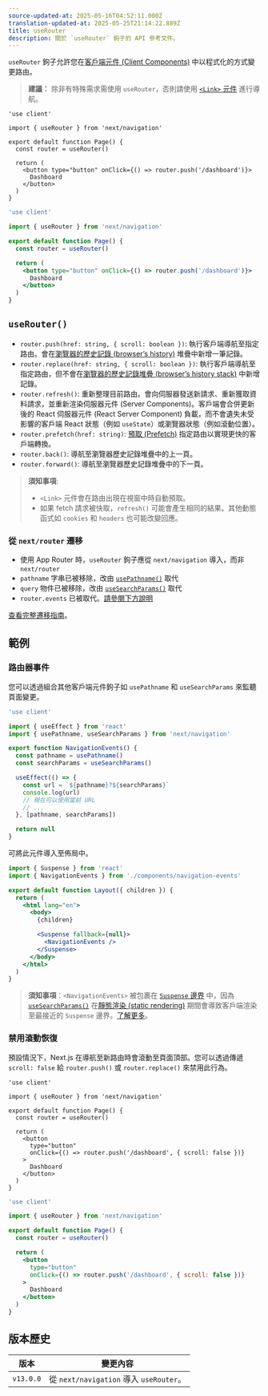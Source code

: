 ```yaml
---
source-updated-at: 2025-05-16T04:52:11.000Z
translation-updated-at: 2025-05-25T21:14:22.889Z
title: useRouter
description: 關於 `useRouter` 鉤子的 API 參考文件。
---
```


`useRouter` 鉤子允許您在[客戶端元件 (Client Components)](/docs/app/building-your-application/rendering/client-components) 中以程式化的方式變更路由。

> **建議：** 除非有特殊需求需使用 `useRouter`，否則請使用 [`<Link>` 元件](/docs/app/building-your-application/routing/linking-and-navigating#link-component) 進行導航。

```tsx filename="app/example-client-component.tsx" switcher
'use client'

import { useRouter } from 'next/navigation'

export default function Page() {
  const router = useRouter()

  return (
    <button type="button" onClick={() => router.push('/dashboard')}>
      Dashboard
    </button>
  )
}
```

```jsx filename="app/example-client-component.js" switcher
'use client'

import { useRouter } from 'next/navigation'

export default function Page() {
  const router = useRouter()

  return (
    <button type="button" onClick={() => router.push('/dashboard')}>
      Dashboard
    </button>
  )
}
```

## `useRouter()`

- `router.push(href: string, { scroll: boolean })`: 執行客戶端導航至指定路由。會在[瀏覽器的歷史記錄 (browser’s history)](https://developer.mozilla.org/docs/Web/API/History_API) 堆疊中新增一筆記錄。
- `router.replace(href: string, { scroll: boolean })`: 執行客戶端導航至指定路由，但不會在[瀏覽器的歷史記錄堆疊 (browser’s history stack)](https://developer.mozilla.org/docs/Web/API/History_API) 中新增記錄。
- `router.refresh()`: 重新整理目前路由。會向伺服器發送新請求、重新獲取資料請求，並重新渲染伺服器元件 (Server Components)。客戶端會合併更新後的 React 伺服器元件 (React Server Component) 負載，而不會遺失未受影響的客戶端 React 狀態（例如 `useState`）或瀏覽器狀態（例如滾動位置）。
- `router.prefetch(href: string)`: [預取 (Prefetch)](/docs/app/building-your-application/routing/linking-and-navigating#2-prefetching) 指定路由以實現更快的客戶端轉換。
- `router.back()`: 導航至瀏覽器歷史記錄堆疊中的上一頁。
- `router.forward()`: 導航至瀏覽器歷史記錄堆疊中的下一頁。

> **須知事項**:
>
> - `<Link>` 元件會在路由出現在視窗中時自動預取。
> - 如果 fetch 請求被快取，`refresh()` 可能會產生相同的結果。其他動態函式如 `cookies` 和 `headers` 也可能改變回應。

### 從 `next/router` 遷移

- 使用 App Router 時，`useRouter` 鉤子應從 `next/navigation` 導入，而非 `next/router`
- `pathname` 字串已被移除，改由 [`usePathname()`](/docs/app/api-reference/functions/use-pathname) 取代
- `query` 物件已被移除，改由 [`useSearchParams()`](/docs/app/api-reference/functions/use-search-params) 取代
- `router.events` 已被取代。[請參閱下方說明](#router-events)

[查看完整遷移指南](/docs/app/building-your-application/upgrading/app-router-migration)。

## 範例

### 路由器事件

您可以透過組合其他客戶端元件鉤子如 `usePathname` 和 `useSearchParams` 來監聽頁面變更。

```jsx filename="app/components/navigation-events.js"
'use client'

import { useEffect } from 'react'
import { usePathname, useSearchParams } from 'next/navigation'

export function NavigationEvents() {
  const pathname = usePathname()
  const searchParams = useSearchParams()

  useEffect(() => {
    const url = `${pathname}?${searchParams}`
    console.log(url)
    // 現在可以使用當前 URL
    // ...
  }, [pathname, searchParams])

  return null
}
```

可將此元件導入至佈局中。

```jsx filename="app/layout.js" highlight={2,10-12}
import { Suspense } from 'react'
import { NavigationEvents } from './components/navigation-events'

export default function Layout({ children }) {
  return (
    <html lang="en">
      <body>
        {children}

        <Suspense fallback={null}>
          <NavigationEvents />
        </Suspense>
      </body>
    </html>
  )
}
```

> **須知事項**：`<NavigationEvents>` 被包裹在 [`Suspense` 邊界](/docs/app/building-your-application/routing/loading-ui-and-streaming#example) 中，因為 [`useSearchParams()`](/docs/app/api-reference/functions/use-search-params) 在[靜態渲染 (static rendering)](/docs/app/building-your-application/rendering/server-components#static-rendering-default) 期間會導致客戶端渲染至最接近的 `Suspense` 邊界。[了解更多](/docs/app/api-reference/functions/use-search-params#behavior)。

### 禁用滾動恢復

預設情況下，Next.js 在導航至新路由時會滾動至頁面頂部。您可以透過傳遞 `scroll: false` 給 `router.push()` 或 `router.replace()` 來禁用此行為。

```tsx filename="app/example-client-component.tsx" switcher
'use client'

import { useRouter } from 'next/navigation'

export default function Page() {
  const router = useRouter()

  return (
    <button
      type="button"
      onClick={() => router.push('/dashboard', { scroll: false })}
    >
      Dashboard
    </button>
  )
}
```

```jsx filename="app/example-client-component.jsx" switcher
'use client'

import { useRouter } from 'next/navigation'

export default function Page() {
  const router = useRouter()

  return (
    <button
      type="button"
      onClick={() => router.push('/dashboard', { scroll: false })}
    >
      Dashboard
    </button>
  )
}
```

## 版本歷史

| 版本       | 變更內容                                       |
| ---------- | ---------------------------------------------- |
| `v13.0.0` | 從 `next/navigation` 導入 `useRouter`。        |